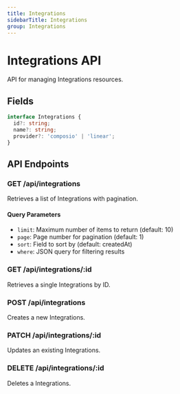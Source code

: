 ```yaml
---
title: Integrations
sidebarTitle: Integrations
group: Integrations
---
```



# Integrations API

API for managing Integrations resources.




## Fields

```typescript
interface Integrations {
  id?: string;
  name?: string;
  provider?: 'composio' | 'linear';
}
```




## API Endpoints

### GET /api/integrations
Retrieves a list of Integrations with pagination.

#### Query Parameters
- `limit`: Maximum number of items to return (default: 10)
- `page`: Page number for pagination (default: 1)
- `sort`: Field to sort by (default: createdAt)
- `where`: JSON query for filtering results

### GET /api/integrations/:id
Retrieves a single Integrations by ID.

### POST /api/integrations
Creates a new Integrations.

### PATCH /api/integrations/:id
Updates an existing Integrations.

### DELETE /api/integrations/:id
Deletes a Integrations.


